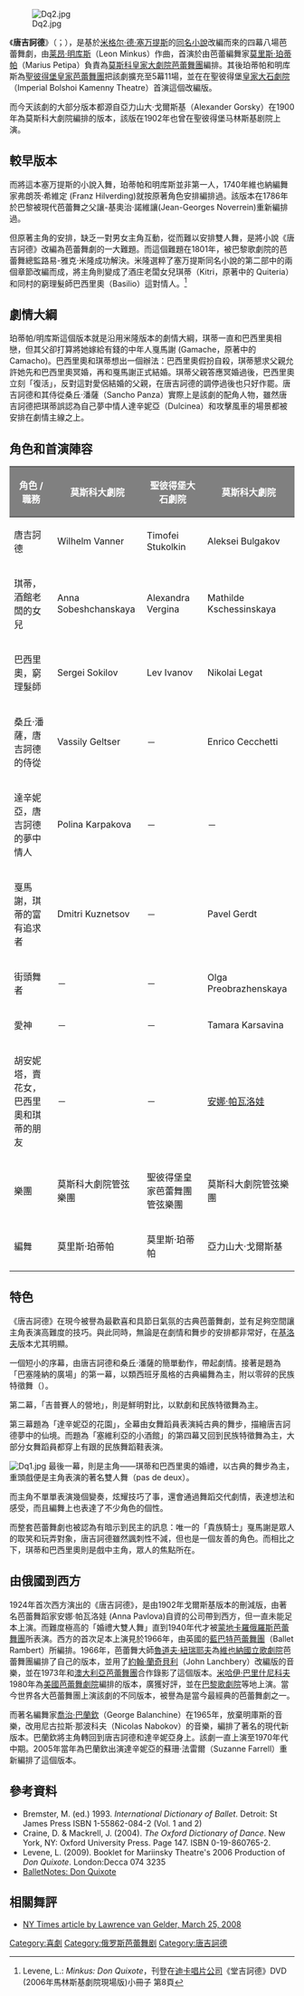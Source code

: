 [[File:Dq2.jpg|thumb]]

《'''唐吉訶德'''》（{{lang-ru|«Дон Кихот»}}；{{lang-en|''Don Quixote''}}），是基於[[米格尔·德·塞万提斯|米格尔·德·塞万提斯]]的[[堂吉诃德|同名小說]]改編而來的四幕八場芭蕾舞劇，由[[路德维希·明库斯|莱昂·明库斯]]（Leon Minkus）作曲，首演於{{OldStyleDate|1869年|12月26日|12月4日}}由芭蕾編舞家[[莫里斯·珀蒂帕|莫里斯·珀蒂帕]]（Marius Petipa）負責為[[莫斯科大剧院|莫斯科皇家大劇院芭蕾舞團]]編排。其後珀蒂帕和明库斯為[[聖彼得堡|聖彼得堡]][[马林斯基剧院|皇家芭蕾舞團]]把該劇擴充至5幕11場，並在{{OldStyleDate|1871年|11月21日|11月9日}}在聖彼得堡[[皇家大石劇院|皇家大石劇院]]（Imperial Bolshoi Kamenny Theatre）首演這個改編版。

而今天該劇的大部分版本都源自亞力山大·戈爾斯基（Alexander Gorsky）在1900年為莫斯科大劇院編排的版本，該版在1902年也曾在聖彼得堡马林斯基剧院上演。

==較早版本==
而將這本塞万提斯的小說入舞，珀蒂帕和明库斯並非第一人，1740年維也納編舞家弗朗茨·希維定 (Franz Hilverding)就按原著角色安排編排過。該版本在1786年於巴黎被現代芭蕾舞之父讓-基奧治·諾維讓(Jean-Georges Noverrein)重新編排過。

但原著主角的安排，缺乏一對男女主角互動，從而難以安排雙人舞，是將小說《唐吉訶德》改編為芭蕾舞劇的一大難題。而這個難題在1801年，被巴黎歌劇院的芭蕾舞總監路易-雅克·米隆成功解決。米隆選粹了塞万提斯同名小說的第二部中的兩個章節改編而成，將主角則變成了酒庄老闆女兒琪蒂（Kitri，原著中的 Quiteria）和同村的窮理髮師巴西里奧（Basilio）這對情人。<ref>Levene, L.: ''Minkus: Don Quixote''，刊登在[[迪卡唱片公司|迪卡唱片公司]]《堂吉訶德》DVD (2006年馬林斯基劇院現場版)小冊子 第8頁</ref>

== 劇情大綱 ==
珀蒂帕/明库斯這個版本就是沿用米隆版本的劇情大綱，琪蒂一直和巴西里奧相戀，但其父卻打算將她嫁給有錢的中年人戛馬謝 (Gamache，原著中的Camacho)。巴西里奧和琪蒂想出一個辦法：巴西里奧假扮自殺，琪蒂懇求父親允許她先和巴西里奧冥婚，再和戛馬謝正式結婚。琪蒂父親答應冥婚過後，巴西里奧立刻「復活」，反對這對愛侶結婚的父親，在唐吉訶德的調停過後也只好作罷。唐吉訶德和其侍從桑丘·潘薩（Sancho Panza）實際上是該劇的配角人物，雖然唐吉訶德把琪蒂誤認為自己夢中情人達辛妮亞（Dulcinea）和攻擊風車的場景都被安排在劇情主線之上。

== 角色和首演陣容 ==

{| class="wikitable" border="1" 
!style="background:#808080; color:white;"|角色 / 職務
!style="background:#808080; color:white;"|莫斯科大劇院<br />{{OldStyleDate|1869年|12月26日|12月4日}}
!style="background:#808080; color:white;"|聖彼得堡大石劇院<br />{{OldStyleDate|1871年|11月21日|11月9日}}
!style="background:#808080; color:white;"|莫斯科大劇院<br />{{OldStyleDate|1900年|12月19日|12月6日}}
|-
|唐吉訶德
|Wilhelm Vanner
|Timofei Stukolkin
|Aleksei Bulgakov
|-
|琪蒂，酒館老闆的女兒
|Anna Sobeshchanskaya 
|Alexandra Vergina 
|Mathilde Kschessinskaya

|-
|巴西里奧，窮理髮師
|Sergei Sokilov
|Lev Ivanov
|Nikolai Legat

|-
|桑丘·潘薩，唐吉訶德的侍從
|Vassily Geltser
|－
|Enrico Cecchetti

|-
|達辛妮亞，唐吉訶德的夢中情人
|Polina Karpakova 
|－
|－

|-
|戛馬謝，琪蒂的富有追求者
|Dmitri Kuznetsov 
|－
|Pavel Gerdt

|-
|街頭舞者
|－
|－
|Olga Preobrazhenskaya

|-
|愛神
|－
|－
|Tamara Karsavina

|-
|胡安妮塔，賣花女，巴西里奧和琪蒂的朋友
|－
|－
|[[安娜·帕瓦洛娃|安娜·帕瓦洛娃]]

|-
|樂團
|莫斯科大劇院管弦樂團
|聖彼得堡皇家芭蕾舞團管弦樂團
|莫斯科大劇院管弦樂團

|-
|編舞
|莫里斯·珀蒂帕
|莫里斯·珀蒂帕
|亞力山大·戈爾斯基
|}

== 特色 ==
《唐吉訶德》在現今被譽為最歡喜和具節日氣氛的古典芭蕾舞劇，並有足夠空間讓主角表演高難度的技巧。與此同時，無論是在劇情和舞步的安排都非常好，在[[马林斯基剧院|基洛夫]]版本尤其明顯。

一個短小的序幕，由唐吉訶德和桑丘·潘薩的簡單動作，帶起劇情。接著是題為「巴塞隆納的廣場」的第一幕，以類西班牙風格的古典編舞為主，附以零碎的民族特徵舞（{{lang-en|Character dance}}）。

第二幕，「吉普賽人的營地」，則是鮮明對比，以默劇和民族特徵舞為主。

第三幕題為「達辛妮亞的花園」，全幕由女舞蹈員表演純古典的舞步，描繪唐吉訶德夢中的仙境。而題為「塞維利亞的小酒館」的第四幕又回到民族特徵舞為主，大部分女舞蹈員都穿上有跟的民族舞蹈鞋表演。

[[File:Dq1.jpg|thumb]]
最後一幕，則是主角——琪蒂和巴西里奧的婚禮，以古典的舞步為主，重頭戲便是主角表演的著名雙人舞（pas de deux）。

而主角不單單表演幾個變奏，炫耀技巧了事，還會通過舞蹈交代劇情，表達想法和感受，而且編舞上也表達了不少角色的個性。

而整套芭蕾舞劇也被認為有暗示到民主的訊息：唯一的「貴族騎士」戛馬謝是眾人的取笑和玩弄對象，唐吉訶德雖然諷刺性不減，但也是一個友善的角色。而相比之下，琪蒂和巴西里奧則是戲中主角，眾人的焦點所在。

== 由俄國到西方 ==
1924年首次西方演出的《唐吉訶德》，是由1902年戈爾斯基版本的刪減版，由著名芭蕾舞蹈家安娜·帕瓦洛娃 (Anna Pavlova)自資的公司帶到西方，但一直未能足本上演。而難度極高的「婚禮大雙人舞」直到1940年代才被[[蒙地卡羅俄羅斯芭蕾舞團|蒙地卡羅俄羅斯芭蕾舞團]]所表演。西方的首次足本上演見於1966年，由英國的[[藍巴特芭蕾舞團|藍巴特芭蕾舞團]]（Ballet Rambert）所編排。1966年，芭蕾舞大師[[魯道夫·紐瑞耶夫|魯道夫·紐瑞耶夫]]為[[維也納國立歌劇院|維也納國立歌劇院]]芭蕾舞團編排了自己的版本，並用了[[約翰·蘭奇貝利|約翰·蘭奇貝利]]（John Lanchbery）改編版的音樂，並在1973年和[[澳大利亞芭蕾舞團|澳大利亞芭蕾舞團]]合作錄影了這個版本。[[米哈伊·巴里什尼科夫|米哈伊·巴里什尼科夫]]1980年為[[美國芭蕾舞劇院|美國芭蕾舞劇院]]編排的版本，廣獲好評，並在[[巴黎歌劇院|巴黎歌劇院]]等地上演。當今世界各大芭蕾舞團上演該劇的不同版本，被譽為是當今最經典的芭蕾舞劇之一。

而著名編舞家[[喬治·巴蘭欽|喬治·巴蘭欽]]（George Balanchine）在1965年，放棄明庫斯的音樂，改用尼古拉斯·那波科夫（Nicolas Nabokov）的音樂，編排了著名的現代新版本。巴蘭欽將主角轉回到唐吉訶德和達辛妮亞身上。該劇一直上演至1970年代中期。2005年當年為巴蘭欽出演達辛妮亞的蘇珊·法雷爾（Suzanne Farrell）重新編排了這個版本。

== 參考資料 ==
<references />
* Bremster, M. (ed.) 1993. ''International Dictionary of Ballet''. Detroit: St James Press ISBN 1-55862-084-2 (Vol. 1 and 2)
* Craine, D. & Mackrell, J. (2004). ''The Oxford Dictionary of Dance''. New York, NY: Oxford University Press. Page 147. ISBN 0-19-860765-2.
* Levene, L. (2009). Booklet for Mariinsky Theatre's 2006 Production of ''Don Quixote''. London:Decca 074 3235
* [https://web.archive.org/web/20090616154923/http://balletmet.org/Notes/Don%20Quixote.html BalletNotes: Don Quixote]

== 相關舞評 ==
* [http://www.nytimes.com/2008/03/25/arts/25arts-DONKEYENDSCA_BRF.html NY Times article by Lawrence van Gelder, March 25, 2008] {{Wayback|url=http://www.nytimes.com/2008/03/25/arts/25arts-DONKEYENDSCA_BRF.html |date=20201126055116 }} 


[[Category:喜劇|Category:喜劇]]
[[Category:俄罗斯芭蕾舞剧|Category:俄罗斯芭蕾舞剧]]
[[Category:唐吉訶德|Category:唐吉訶德]]